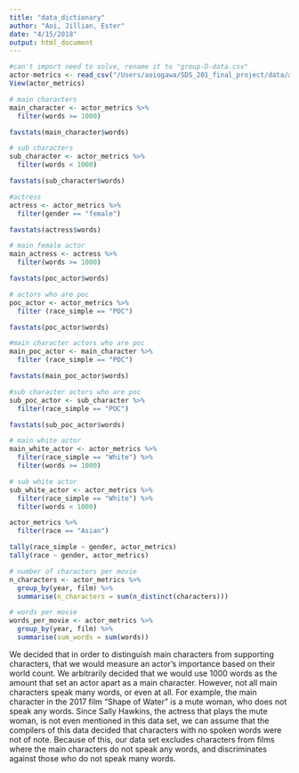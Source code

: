 ```yaml
---
title: "data_dictionary"
author: "Aoi, Jillian, Ester"
date: "4/15/2018"
output: html_document
---
```



```r

#can't import need to solve, rename it to "group-D-data.csv"
actor-metrics <- read_csv("/Users/aoiogawa/SDS_201_final_project/data/actor-metrics.csv")
View(actor_metrics)

# main characters
main_character <- actor_metrics %>%
  filter(words >= 1000)

favstats(main_character$words)

# sub characters
sub_character <- actor_metrics %>%
  filter(words < 1000)

favstats(sub_character$words)

#actress
actress <- actor_metrics %>%
  filter(gender == "female")

favstats(actress$words)

# main female actor 
main_actress <- actress %>%
  filter(words >= 1000)

favstats(poc_actor$words)

# actors who are poc
poc_actor <- actor_metrics %>%
  filter (race_simple == "POC") 

favstats(poc_actor$words)

#main character actors who are poc 
main_poc_actor <- main_character %>%
  filter (race_simple == "POC") 

favstats(main_poc_actor$words)

#sub character actors who are poc 
sub_poc_actor <- sub_character %>%
  filter(race_simple == "POC")

favstats(sub_poc_actor$words)

# main white actor 
main_white_actor <- actor_metrics %>% 
  filter(race_simple == "White") %>%
  filter(words >= 1000)

# sub white actor 
sub_white_actor <- actor_metrics %>%  
  filter(race_simple == "White") %>%
  filter(words < 1000)

actor_metrics %>% 
  filter(race == "Asian")

tally(race_simple ~ gender, actor_metrics)  
tally(race ~ gender, actor_metrics)

# number of characters per movie
n_characters <- actor_metrics %>% 
  group_by(year, film) %>%
  summarise(n_characters = sum(n_distinct(characters)))

# words per movie
words_per_movie <- actor_metrics %>%
  group_by(year, film) %>% 
  summarise(sum_words = sum(words))

```


We decided that in order to distinguish main characters from supporting characters, that we would measure an actor's importance based on their world count. We arbitrarily decided that we would use 1000 words as the amount that set an actor apart as a main character. However, not all main characters speak many words, or even at all. For example, the main character in the 2017 film "Shape of Water" is a mute woman, who does not speak any words. Since Sally Hawkins, the actress that plays the mute woman, is not even mentioned in this data set, we can assume that the compilers of this data decided that characters with no spoken words were not of note. Because of this, our data set excludes characters from films where the main characters do not speak any words, and discriminates against those who do not speak many words.
